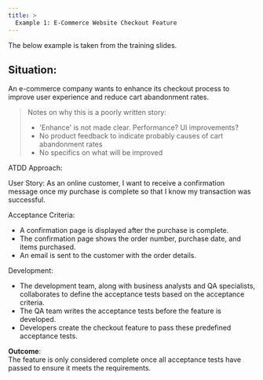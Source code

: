 ```yaml
---
title: >
  Example 1: E-Commerce Website Checkout Feature
---
```


The below example is taken from the training slides.

## Situation:

An e-commerce company wants to enhance its checkout process to improve user experience
and reduce cart abandonment rates.

> Notes on why this is a poorly written story:
> - 'Enhance' is not made clear. Performance? UI improvements?
> - No product feedback to indicate probably causes of cart abandonment rates
> - No specifics on what will be improved

ATDD Approach:

User Story: As an online customer, I want to receive a confirmation message once my purchase
is complete so that I know my transaction was successful.

Acceptance Criteria:
- A confirmation page is displayed after the purchase is complete.
- The confirmation page shows the order number, purchase date, and items purchased.
- An email is sent to the customer with the order details.


Development:
- The development team, along with business analysts and QA specialists, collaborates to define
the acceptance tests based on the acceptance criteria.
- The QA team writes the acceptance tests before the feature is developed.
- Developers create the checkout feature to pass these predefined acceptance tests.

**Outcome**:  
The feature is only considered complete once all acceptance tests have passed to ensure it meets the requirements.
